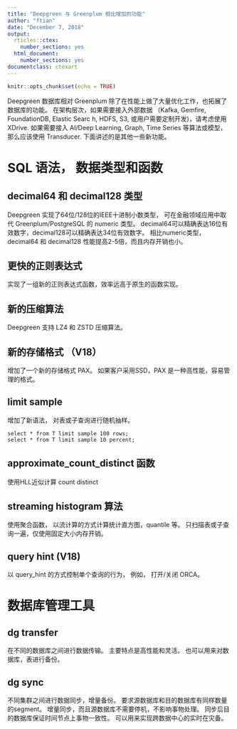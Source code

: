 ---
title: "Deepgreen 与 Greenplum 相比增加的功能"
author: "ftian"
date: "December 7, 2018"
output:
  rticles::ctex:
    number_sections: yes
  html_document:
    number_sections: yes
documentclass: ctexart
---

```{r setup, include=FALSE}
knitr::opts_chunk$set(echo = TRUE)
```

Deepgreen 数据库相对 Greenplum 除了在性能上做了大量优化工作，也拓展了数据库的功能。  在架构层次，如果需要接入外部数据 （Kafka, Gemfire, FoundationDB, Elastic Searc h, HDFS, S3, 或用户需要定制开发)，请考虑使用 XDrive.  如果需要接入 AI/Deep Learning, Graph, Time Series 等算法或模型，那么应该使用 Transducer.   下面讲述的是其他一些新功能。

# SQL 语法， 数据类型和函数
## decimal64 和 decimal128 类型
Deepgreen 实现了64位/128位的IEEE十进制小数类型， 可在金融领域应用中取代 Greenplum/PostgreSQL 的 numeric 类型。 decimal64可以精确表达16位有效数字，decimal128可以精确表达34位有效数字。 相比numeric类型，decimal64 和 decimal128 性能提高2-5倍，而且内存开销也小。

## 更快的正则表达式
实现了一组新的正则表达式函数，效率远高于原生的函数实现。

## 新的压缩算法
Deepgreen 支持 LZ4 和 ZSTD 压缩算法。

## 新的存储格式 （V18）
增加了一个新的存储格式 PAX。 如果客户采用SSD，PAX 是一种高性能，容易管理的格式。

## limit sample
增加了新语法， 对表或子查询进行随机抽样。
```
select * from T limit sample 100 rows;
select * from T limit sample 10 percent;
```

## approximate_count_distinct 函数
使用HLL近似计算 count distinct

## streaming histogram 算法
使用聚合函数， 以流计算的方式计算统计直方图，quantile 等。 只扫描表或子查询一遍，仅使用固定大小内存开销。

## query hint (V18)
以 query_hint 的方式控制单个查询的行为， 例如， 打开/关闭 ORCA。

# 数据库管理工具
## dg transfer
在不同的数据库之间进行数据传输。  主要特点是高性能和灵活。  也可以用来对数据库，表进行备份。

## dg sync
不同集群之间进行数据同步，增量备份。  要求源数据库和目的数据库有同样数量的segment。  增量同步，而且源数据库不需要停机，不影响事物处理。  同步后目的数据库保证时间节点上事物一致性。 可以用来实现跨数据中心的实时在灾备。
